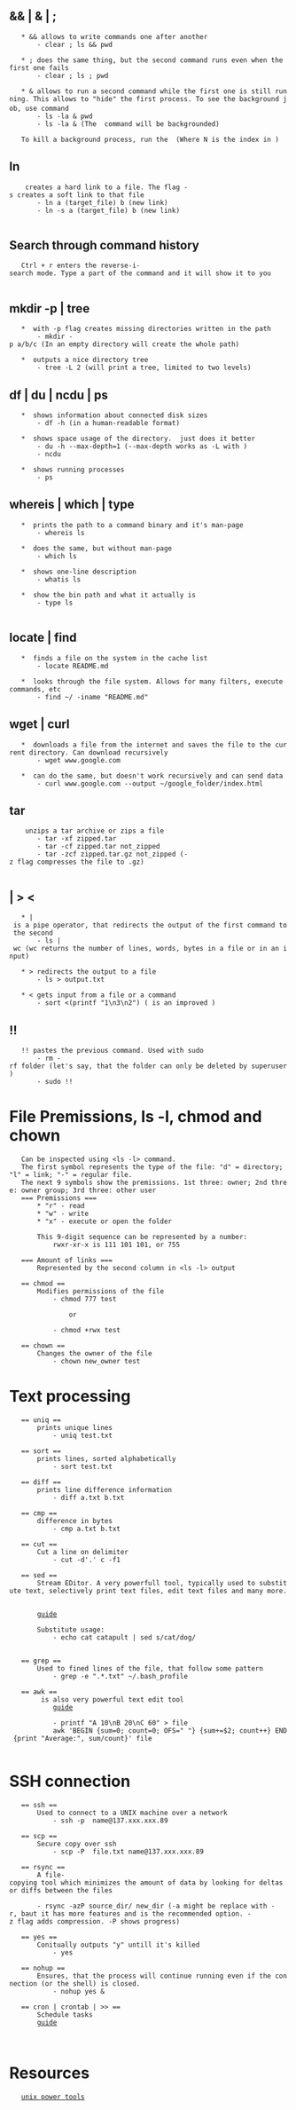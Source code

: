 == && | & | ; ==
	* && allows to write commands one after another
		- clear ; ls && pwd
		
	* ; does the same thing, but the second command runs even when the first one fails
		- clear ; ls ; pwd
	
	* & allows to run a second command while the first one is still running. This allows to "hide" the first process. To see the background job, use command <jobs>
		- ls -la & pwd
		- ls -la & (The <ls> command will be backgrounded)
		
	To kill a background process, run the <kill N> (Where N is the index in <jobs>)

== ln ==
	<ln> creates a hard link to a file. The flag -s creates a soft link to that file
		- ln a (target_file) b (new link)
		- ln -s a (target_file) b (new link)
		
== Search through command history ==
	Ctrl + r enters the reverse-i-search mode. Type a part of the command and it will show it to you
	
== mkdir -p | tree ==
	* <mkdir> with -p flag creates missing directories written in the path
		- mkdir -p a/b/c (In an empty directory will create the whole path)
	
	* <tree> outputs a nice directory tree
		- tree -L 2 (will print a tree, limited to two levels)

== df | du | ncdu | ps ==
	* <df> shows information about connected disk sizes
		- df -h (in a human-readable format)
	
	* <du> shows space usage of the directory. <ncdu> just does it better 
		- du -h --max-depth=1 (--max-depth works as -L with <tree>)
		- ncdu
	
	* <ps> shows running processes
		- ps

== whereis | which | type ==
	* <whereis> prints the path to a command binary and it's man-page
		- whereis ls
	
	* <which> does the same, but without man-page
		- which ls
	
	* <whatis> shows one-line description
		- whatis ls
	
	* <type> show the bin path and what it actually is 
		- type ls
	
== locate | find ==
	* <locate> finds a file on the system in the cache list
		- locate README.md
	
	* <find> looks through the file system. Allows for many filters, execute commands, etc
		- find ~/ -iname "README.md"

== wget | curl ==
	* <wget> downloads a file from the internet and saves the file to the current directory. Can download recursively
		- wget www.google.com
	
	* <curl> can do the same, but doesn't work recursively and can send data
		- curl www.google.com --output ~/google_folder/index.html

== tar ==
	<tar> unzips a tar archive or zips a file
		- tar -xf zipped.tar
		- tar -cf zipped.tar not_zipped
		- tar -zcf zipped.tar.gz not_zipped (-z flag compresses the file to .gz)
	
== | > < ==
	* | is a pipe operator, that redirects the output of the first command to the second
		- ls | wc (wc returns the number of lines, words, bytes in a file or in an input)
		
	* > redirects the output to a file
		- ls > output.txt

	* < gets input from a file or a command
		- sort <(printf "1\n3\n2") (<printf> is an improved <echo>)

== !! ==
	!! pastes the previous command. Used with sudo
		- rm -rf folder (let's say, that the folder can only be deleted by superuser)
		- sudo !!


= File Premissions, ls -l, chmod and chown =
	Can be inspected using <ls -l> command.
	The first symbol represents the type of the file: "d" = directory; "l" = link; "-" = regular file.
	The next 9 symbols show the premissions. 1st three: owner; 2nd three: owner group; 3rd three: other user
	=== Premissions ===
		* "r" - read
		* "w" - write
		* "x" - execute or open the folder
		
		This 9-digit sequence can be represented by a number:
			rwxr-xr-x is 111 101 101, or 755
		
	=== Amount of links ===
		Represented by the second column in <ls -l> output
	
	== chmod ==
		Modifies permissions of the file
			- chmod 777 test
			
				or
				
			- chmod +rwx test
	
	== chown == 
		Changes the owner of the file
			- chown new_owner test


= Text processing =
	== uniq ==
		prints unique lines
			- uniq test.txt
	
	== sort ==
		prints lines, sorted alphabetically
			- sort test.txt
	
	== diff ==
		prints line difference information
			- diff a.txt b.txt

	== cmp == 
		difference in bytes
			- cmp a.txt b.txt
			
	== cut ==
		Cut a line on delimiter
			- cut -d'.' c -f1
	
	== sed ==
		Stream EDitor. A very powerfull tool, typically used to substitute text, selectively print text files, edit text files and many more. 
		
		[[https://www.tutorialspoint.com/sed/sed_workflow.htm|guide]]
		
		Substitute usage:
			- echo cat catapult | sed s/cat/dog/
		

	== grep ==
		Used to fined lines of the file, that follow some pattern
			- grep -e ".*.txt" ~/.bash_profile
			
	== awk ==
		<awk> is also very powerful text edit tool
			[[https://www.baeldung.com/linux/awk-guide|guide]]
			
			- printf "A 10\nB 20\nC 60" > file
			awk 'BEGIN {sum=0; count=0; OFS=" "} {sum+=$2; count++} END {print "Average:", sum/count}' file
			

= SSH connection =
	== ssh ==
		Used to connect to a UNIX machine over a network
			- ssh -p <port> name@137.xxx.xxx.89
	
	== scp ==
		Secure copy over ssh
			- scp -P <port> file.txt name@137.xxx.xxx.89

	== rsync ==
		A file-copying tool which minimizes the amount of data by looking for deltas or diffs between the files
		
		- rsync -azP source_dir/ new_dir (-a might be replace with -r, baut it has more features and is the recommended option. -z flag adds compression. -P shows progress)
	
	== yes ==  
		Conitually outputs "y" untill it's killed
			- yes

	== nohup ==
		Ensures, that the process will continue running even if the connection (or the shell) is closed.
			- nohup yes &
	
	== cron | crontab | >> ==
		Schedule tasks
		[[https://code.tutsplus.com/tutorials/scheduling-tasks-with-cron-jobs--net-8800|guide]]
	
		
= Resources =
	[[https://docstore.mik.ua/orelly/unix/upt/ch17_01.htm|unix power tools]]
